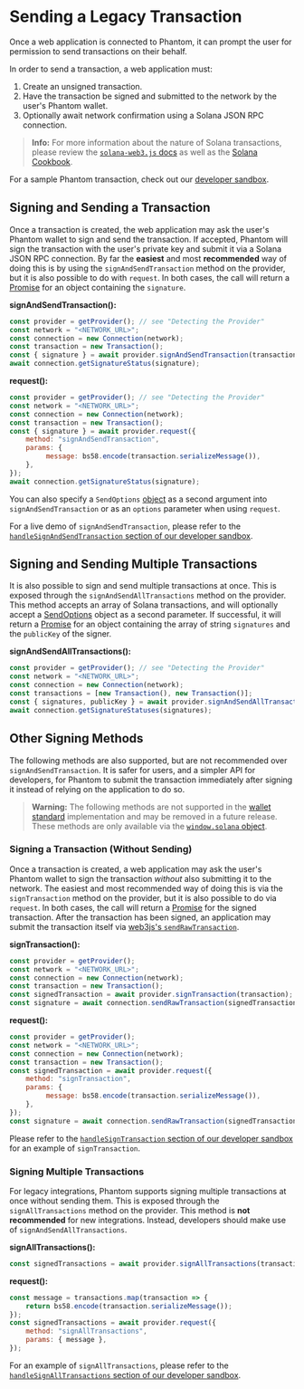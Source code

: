 # Sending a Legacy Transaction

Once a web application is connected to Phantom, it can prompt the user for permission to send transactions on their behalf.

In order to send a transaction, a web application must:

1. Create an unsigned transaction.
2. Have the transaction be signed and submitted to the network by the user's Phantom wallet.
3. Optionally await network confirmation using a Solana JSON RPC connection.

> **Info:** For more information about the nature of Solana transactions, please review the [`solana-web3.js` docs](https://solana-labs.github.io/solana-web3.js/) as well as the [Solana Cookbook](https://solanacookbook.com/core-concepts/transactions.html#transactions).

For a sample Phantom transaction, check out our [developer sandbox](https://github.com/phantom-labs/sandbox/blob/b57fdd0e65ce4f01290141a01e33d17fd2f539b9/src/App.tsx#L160).

## Signing and Sending a Transaction

Once a transaction is created, the web application may ask the user's Phantom wallet to sign and send the transaction. If accepted, Phantom will sign the transaction with the user's private key and submit it via a Solana JSON RPC connection. By far the **easiest** and most **recommended** way of doing this is by using the `signAndSendTransaction` method on the provider, but it is also possible to do with `request`. In both cases, the call will return a [Promise](https://developer.mozilla.org/en-US/docs/Web/JavaScript/Reference/Global_Objects/Promise) for an object containing the `signature`.

**signAndSendTransaction():**

```javascript
const provider = getProvider(); // see "Detecting the Provider"
const network = "<NETWORK_URL>";
const connection = new Connection(network);
const transaction = new Transaction();
const { signature } = await provider.signAndSendTransaction(transaction);
await connection.getSignatureStatus(signature);
```

**request():**

```javascript
const provider = getProvider(); // see "Detecting the Provider"
const network = "<NETWORK_URL>";
const connection = new Connection(network);
const transaction = new Transaction();
const { signature } = await provider.request({
    method: "signAndSendTransaction",
    params: {
         message: bs58.encode(transaction.serializeMessage()),
    },
});
await connection.getSignatureStatus(signature);
```

You can also specify a `SendOptions` [object](https://solana-labs.github.io/solana-web3.js/modules.html#SendOptions) as a second argument into `signAndSendTransaction` or as an `options` parameter when using `request`.

For a live demo of `signAndSendTransaction`, please refer to the [`handleSignAndSendTransaction` section of our developer sandbox](https://github.com/phantom-labs/sandbox/blob/b57fdd0e65ce4f01290141a01e33d17fd2f539b9/src/App.tsx#L160).

## Signing and Sending Multiple Transactions

It is also possible to sign and send multiple transactions at once. This is exposed through the `signAndSendAllTransactions` method on the provider. This method accepts an array of Solana transactions, and will optionally accept a [SendOptions](https://solana-labs.github.io/solana-web3.js/types/SendOptions.html) object as a second parameter. If successful, it will return a [Promise](https://developer.mozilla.org/en-US/docs/Web/JavaScript/Reference/Global_Objects/Promise) for an object containing the array of string `signatures` and the `publicKey` of the signer.

**signAndSendAllTransactions():**

```typescript
const provider = getProvider(); // see "Detecting the Provider"
const network = "<NETWORK_URL>";
const connection = new Connection(network);
const transactions = [new Transaction(), new Transaction()];
const { signatures, publicKey } = await provider.signAndSendAllTransactions(transactions);
await connection.getSignatureStatuses(signatures);
```

## Other Signing Methods

The following methods are also supported, but are not recommended over `signAndSendTransaction`. It is safer for users, and a simpler API for developers, for Phantom to submit the transaction immediately after signing it instead of relying on the application to do so.

> **Warning:** The following methods are not supported in the [wallet standard](#) implementation and may be removed in a future release. These methods are only available via the [`window.solana` object](detecting-the-provider.md).

### Signing a Transaction (Without Sending)

Once a transaction is created, a web application may ask the user's Phantom wallet to sign the transaction _without_ also submitting it to the network. The easiest and most recommended way of doing this is via the `signTransaction` method on the provider, but it is also possible to do via `request`. In both cases, the call will return a [Promise](https://developer.mozilla.org/en-US/docs/Web/JavaScript/Reference/Global_Objects/Promise) for the signed transaction. After the transaction has been signed, an application may submit the transaction itself via [web3js's `sendRawTransaction`](https://solana-labs.github.io/solana-web3.js/classes/Connection.html#sendRawTransaction).

**signTransaction():**

```javascript
const provider = getProvider();
const network = "<NETWORK_URL>";
const connection = new Connection(network);
const transaction = new Transaction();
const signedTransaction = await provider.signTransaction(transaction);
const signature = await connection.sendRawTransaction(signedTransaction.serialize());
```

**request():**

```javascript
const provider = getProvider();
const network = "<NETWORK_URL>";
const connection = new Connection(network);
const transaction = new Transaction();
const signedTransaction = await provider.request({
    method: "signTransaction",
    params: {
         message: bs58.encode(transaction.serializeMessage()),
    },
});
const signature = await connection.sendRawTransaction(signedTransaction.serialize());
```

Please refer to the [`handleSignTransaction` section of our developer sandbox](https://github.com/phantom-labs/sandbox/blob/b57fdd0e65ce4f01290141a01e33d17fd2f539b9/src/App.tsx#L187) for an example of `signTransaction`.

### Signing Multiple Transactions

For legacy integrations, Phantom supports signing multiple transactions at once without sending them. This is exposed through the `signAllTransactions` method on the provider. This method is **not recommended** for new integrations. Instead, developers should make use of `signAndSendAllTransactions`.

**signAllTransactions():**

```javascript
const signedTransactions = await provider.signAllTransactions(transactions);
```

**request():**

```javascript
const message = transactions.map(transaction => {
    return bs58.encode(transaction.serializeMessage());
});
const signedTransactions = await provider.request({
    method: "signAllTransactions",
    params: { message },
});
```

For an example of `signAllTransactions`, please refer to the [`handleSignAllTransactions` section of our developer sandbox](https://github.com/phantom-labs/sandbox/blob/b57fdd0e65ce4f01290141a01e33d17fd2f539b9/src/App.tsx#L213).
